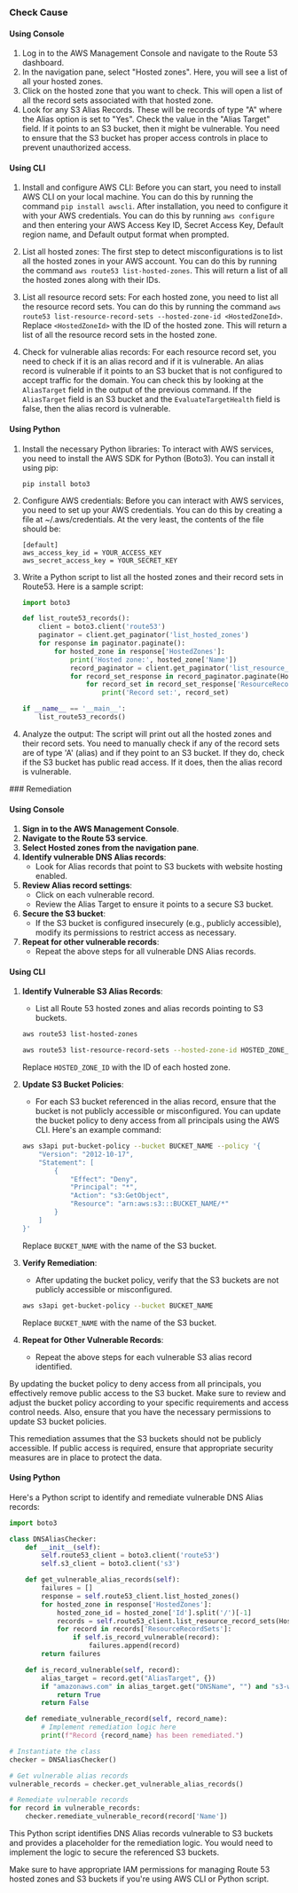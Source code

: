 

<Tabs><Tab title='Cause'>
### Check Cause

#### Using Console

1. Log in to the AWS Management Console and navigate to the Route 53 dashboard.
2. In the navigation pane, select "Hosted zones". Here, you will see a list of all your hosted zones.
3. Click on the hosted zone that you want to check. This will open a list of all the record sets associated with that hosted zone.
4. Look for any S3 Alias Records. These will be records of type "A" where the Alias option is set to "Yes". Check the value in the "Alias Target" field. If it points to an S3 bucket, then it might be vulnerable. You need to ensure that the S3 bucket has proper access controls in place to prevent unauthorized access.

#### Using CLI

1. Install and configure AWS CLI: Before you can start, you need to install AWS CLI on your local machine. You can do this by running the command `pip install awscli`. After installation, you need to configure it with your AWS credentials. You can do this by running `aws configure` and then entering your AWS Access Key ID, Secret Access Key, Default region name, and Default output format when prompted.

2. List all hosted zones: The first step to detect misconfigurations is to list all the hosted zones in your AWS account. You can do this by running the command `aws route53 list-hosted-zones`. This will return a list of all the hosted zones along with their IDs.

3. List all resource record sets: For each hosted zone, you need to list all the resource record sets. You can do this by running the command `aws route53 list-resource-record-sets --hosted-zone-id <HostedZoneId>`. Replace `<HostedZoneId>` with the ID of the hosted zone. This will return a list of all the resource record sets in the hosted zone.

4. Check for vulnerable alias records: For each resource record set, you need to check if it is an alias record and if it is vulnerable. An alias record is vulnerable if it points to an S3 bucket that is not configured to accept traffic for the domain. You can check this by looking at the `AliasTarget` field in the output of the previous command. If the `AliasTarget` field is an S3 bucket and the `EvaluateTargetHealth` field is false, then the alias record is vulnerable.

#### Using Python

1. Install the necessary Python libraries: To interact with AWS services, you need to install the AWS SDK for Python (Boto3). You can install it using pip:

   ```
   pip install boto3
   ```

2. Configure AWS credentials: Before you can interact with AWS services, you need to set up your AWS credentials. You can do this by creating a file at ~/.aws/credentials. At the very least, the contents of the file should be:

   ```
   [default]
   aws_access_key_id = YOUR_ACCESS_KEY
   aws_secret_access_key = YOUR_SECRET_KEY
   ```

3. Write a Python script to list all the hosted zones and their record sets in Route53. Here is a sample script:

   ```python
   import boto3

   def list_route53_records():
       client = boto3.client('route53')
       paginator = client.get_paginator('list_hosted_zones')
       for response in paginator.paginate():
           for hosted_zone in response['HostedZones']:
               print('Hosted zone:', hosted_zone['Name'])
               record_paginator = client.get_paginator('list_resource_record_sets')
               for record_set_response in record_paginator.paginate(HostedZoneId=hosted_zone['Id']):
                   for record_set in record_set_response['ResourceRecordSets']:
                       print('Record set:', record_set)

   if __name__ == '__main__':
       list_route53_records()
   ```

4. Analyze the output: The script will print out all the hosted zones and their record sets. You need to manually check if any of the record sets are of type 'A' (alias) and if they point to an S3 bucket. If they do, check if the S3 bucket has public read access. If it does, then the alias record is vulnerable.

</Tab>

<Tab title='Remediation'>
### Remediation

#### Using Console

1. **Sign in to the AWS Management Console**.
2. **Navigate to the Route 53 service**.
3. **Select Hosted zones from the navigation pane**.
4. **Identify vulnerable DNS Alias records**:
   - Look for Alias records that point to S3 buckets with website hosting enabled.
5. **Review Alias record settings**:
   - Click on each vulnerable record.
   - Review the Alias Target to ensure it points to a secure S3 bucket.
6. **Secure the S3 bucket**:
   - If the S3 bucket is configured insecurely (e.g., publicly accessible), modify its permissions to restrict access as necessary.
7. **Repeat for other vulnerable records**:
   - Repeat the above steps for all vulnerable DNS Alias records.

#### Using CLI

1. **Identify Vulnerable S3 Alias Records**:
   - List all Route 53 hosted zones and alias records pointing to S3 buckets.
   ```bash
   aws route53 list-hosted-zones
   ```
   ```bash
   aws route53 list-resource-record-sets --hosted-zone-id HOSTED_ZONE_ID
   ```
   Replace `HOSTED_ZONE_ID` with the ID of each hosted zone.

2. **Update S3 Bucket Policies**:
   - For each S3 bucket referenced in the alias record, ensure that the bucket is not publicly accessible or misconfigured. You can update the bucket policy to deny access from all principals using the AWS CLI. Here's an example command:
   ```bash
   aws s3api put-bucket-policy --bucket BUCKET_NAME --policy '{
       "Version": "2012-10-17",
       "Statement": [
           {
               "Effect": "Deny",
               "Principal": "*",
               "Action": "s3:GetObject",
               "Resource": "arn:aws:s3:::BUCKET_NAME/*"
           }
       ]
   }'
   ```
   Replace `BUCKET_NAME` with the name of the S3 bucket.

3. **Verify Remediation**:
   - After updating the bucket policy, verify that the S3 buckets are not publicly accessible or misconfigured.
   ```bash
   aws s3api get-bucket-policy --bucket BUCKET_NAME
   ```
   Replace `BUCKET_NAME` with the name of the S3 bucket.

4. **Repeat for Other Vulnerable Records**:
   - Repeat the above steps for each vulnerable S3 alias record identified.

By updating the bucket policy to deny access from all principals, you effectively remove public access to the S3 bucket. Make sure to review and adjust the bucket policy according to your specific requirements and access control needs. Also, ensure that you have the necessary permissions to update S3 bucket policies.

This remediation assumes that the S3 buckets should not be publicly accessible. If public access is required, ensure that appropriate security measures are in place to protect the data.

#### Using Python

Here's a Python script to identify and remediate vulnerable DNS Alias records:

```python
import boto3

class DNSAliasChecker:
    def __init__(self):
        self.route53_client = boto3.client('route53')
        self.s3_client = boto3.client('s3')

    def get_vulnerable_alias_records(self):
        failures = []
        response = self.route53_client.list_hosted_zones()
        for hosted_zone in response['HostedZones']:
            hosted_zone_id = hosted_zone['Id'].split('/')[-1]
            records = self.route53_client.list_resource_record_sets(HostedZoneId=hosted_zone_id)
            for record in records['ResourceRecordSets']:
                if self.is_record_vulnerable(record):
                    failures.append(record)
        return failures

    def is_record_vulnerable(self, record):
        alias_target = record.get("AliasTarget", {})
        if "amazonaws.com" in alias_target.get("DNSName", "") and "s3-website" in alias_target.get("DNSName", ""):
            return True
        return False

    def remediate_vulnerable_record(self, record_name):
        # Implement remediation logic here
        print(f"Record {record_name} has been remediated.")

# Instantiate the class
checker = DNSAliasChecker()

# Get vulnerable alias records
vulnerable_records = checker.get_vulnerable_alias_records()

# Remediate vulnerable records
for record in vulnerable_records:
    checker.remediate_vulnerable_record(record['Name'])
```

This Python script identifies DNS Alias records vulnerable to S3 buckets and provides a placeholder for the remediation logic. You would need to implement the logic to secure the referenced S3 buckets.

Make sure to have appropriate IAM permissions for managing Route 53 hosted zones and S3 buckets if you're using AWS CLI or Python script.
</Tab>
</Tabs>